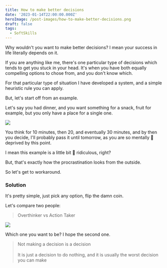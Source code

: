 ```yaml
---
title: How to make better decisions
date: '2023-01-14T22:00:00.000Z'
heroImage: /post-images/how-to-make-better-decisions.png
draft: false
tags:
  - SoftSkills
---
```


Why wouldn't you want to make better decisions? I mean your success in life literally depends on it.

If you are anything like me, there's one particular type of decisions which tends to get you stuck in your head. It's when you have both equally compelling options to chose from, and you don't know which.

For that particular type of situation I have developed a system, and a simple heuristic rule you can apply.

But, let's start off from an example.

Let's say you had dinner, and you want something for a snack, fruit for example, but you only have a place for a single one.

![](/post-images/apple-banana.png)

You think for 10 minutes, then 20, and eventually 30 minutes, and by then you decide, I'll probably pass it until tomorrow, as you are so mentally 🤯 deprived by this point.

I mean this example is a little bit 🤪 ridiculous, right?

But, that's exactly how the procrastination looks from the outside.

So let's get to workaround.

### Solution

It's pretty simple, just pick any option, flip the damn coin.

Let's compare two people:

> Overthinker vs Action Taker

![](/post-images/overthinking-vs-acting.png)

Which one you want to be? I hope the second one. 

> Not making a decision is a decision\
> \
> It is just a decision to do nothing, and it is usually the worst decision you can make
